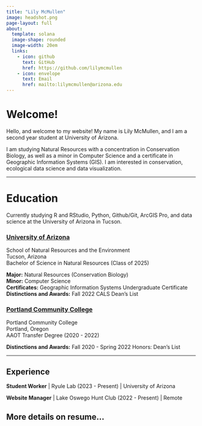 ```yaml
---
title: "Lily McMullen"
image: headshot.png
page-layout: full
about: 
  template: solana
  image-shape: rounded
  image-width: 20em
  links:
    - icon: github 
      text: GitHub
      href: https://github.com/lilymcmullen
    - icon: envelope 
      text: Email
      href: mailto:lilymcmullen@arizona.edu
---
```


# **Welcome!**

Hello, and welcome to my website! My name is Lily McMullen, and I am a second year student at University of Arizona.

I am studying Natural Resources with a concentration in Conservation Biology, as well as a minor in Computer Science and a certificate in Geographic Information Systems (GIS). I am interested in conservation, ecological data science and data visualization.

------------------------------------------------------------------------

# **Education**

Currently studying R and RStudio, Python, Github/Git, ArcGIS Pro, and data science at the University of Arizona in Tucson.

### [University of Arizona]{.underline}
School of Natural Resources and the Environment\
Tucson, Arizona\
Bachelor of Science in Natural Resources (Class of 2025)\

**Major:** Natural Resources (Conservation Biology)\
**Minor:** Computer Science\
**Certificates:** Geographic Information Systems
Undergraduate Certificate\
**Distinctions and Awards:** Fall 2022 CALS Dean’s List\


### [Portland Community College]{.underline}
Portland Community College\
Portland, Oregon\
AAOT Transfer Degree	(2020 - 2022)\

**Distinctions and Awards:** Fall 2020 - Spring 2022 Honors: Dean’s List

------------------------------------------------------------------------

## **Experience**

**Student Worker** \| Ryule Lab (2023 - Present) \| University of Arizona

**Website Manager** \| Lake Oswego Hunt Club (2022 - Present) \| Remote\

More details on resume...
---

